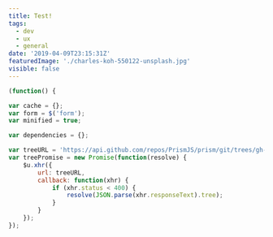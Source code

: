 ```yaml
---
title: Test!
tags:
  - dev
  - ux
  - general
date: '2019-04-09T23:15:31Z'
featuredImage: './charles-koh-550122-unsplash.jpg'
visible: false
---
```


```jsx
(function() {

var cache = {};
var form = $('form');
var minified = true;

var dependencies = {};

var treeURL = 'https://api.github.com/repos/PrismJS/prism/git/trees/gh-pages?recursive=1';
var treePromise = new Promise(function(resolve) {
	$u.xhr({
		url: treeURL,
		callback: function(xhr) {
			if (xhr.status < 400) {
				resolve(JSON.parse(xhr.responseText).tree);
			}
		}
	});
});
```
